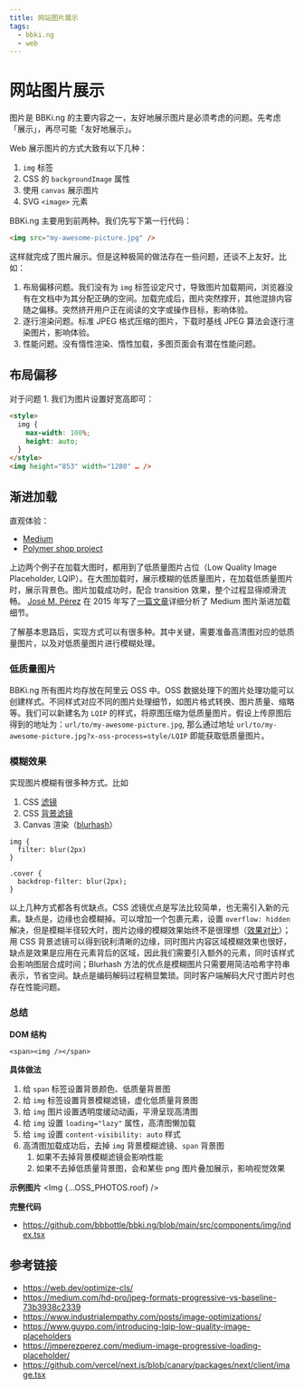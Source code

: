 ```yaml
---
title: 网站图片展示
tags:
  - bbki.ng
  - web
---
```



# 网站图片展示
图片是 BBKi.ng 的主要内容之一，友好地展示图片是必须考虑的问题。先考虑「展示」，再尽可能「友好地展示」。

Web 展示图片的方式大致有以下几种：
1. `img` 标签
2.  CSS 的 `backgroundImage` 属性
3.  使用 `canvas` 展示图片
4.  SVG `<image>` 元素

BBKi.ng 主要用到前两种。我们先写下第一行代码：
```html
<img src="my-awesome-picture.jpg" />
```
这样就完成了图片展示。但是这种极简的做法存在一些问题，还谈不上友好。比如：
1. 布局偏移问题。我们没有为 `img` 标签设定尺寸，导致图片加载期间，浏览器没有在文档中为其分配正确的空间。加载完成后，图片突然撑开，其他混排内容随之偏移。突然挤开用户正在阅读的文字或操作目标，影响体验。
2. 逐行渲染问题。标准 JPEG 格式压缩的图片，下载时基线 JPEG 算法会逐行渲染图片，影响体验。
3. 性能问题。没有惰性渲染、惰性加载，多图页面会有潜在性能问题。
## 布局偏移
对于问题 1. 我们为图片设置好宽高即可：
```html
<style>
  img {
    max-width: 100%;
    height: auto;
  }
</style>
<img height="853" width="1280" … />
```
## 渐进加载
直观体验：
- [Medium](https://medium.com/cucumbertown-magazine/the-beginners-guide-to-composition-in-food-photography-how-to-transform-your-food-photos-from-good-39613ab78bf2)
-  [Polymer shop project](https://shop.polymer-project.org/)

上边两个例子在加载大图时，都用到了低质量图片占位（Low Quality Image Placeholder, LQIP）。在大图加载时，展示模糊的低质量图片，在加载低质量图片时，展示背景色。图片加载成功时，配合 transition 效果，整个过程显得顺滑流畅。
[José M. Pérez](https://jmperezperez.com/about-me/) 在 2015 年写了[一篇文章](https://jmperezperez.com/medium-image-progressive-loading-placeholder/)详细分析了 Medium 图片渐进加载细节。

了解基本思路后，实现方式可以有很多种。其中关键，需要准备高清图对应的低质量图片，以及对低质量图片进行模糊处理。
### 低质量图片
BBKi.ng 所有图片均存放在阿里云 OSS 中。OSS 数据处理下的图片处理功能可以创建样式。不同样式对应不同的图片处理细节，如图片格式转换、图片质量、缩略等。我们可以新建名为 `LQIP` 的样式，将原图压缩为低质量图片。假设上传原图后得到的地址为：`url/to/my-awesome-picture.jpg`, 那么通过地址 `url/to/my-awesome-picture.jpg?x-oss-process=style/LQIP` 即能获取低质量图片。
### 模糊效果
实现图片模糊有很多种方式。比如
1. CSS [滤镜](https://developer.mozilla.org/en-US/docs/Web/CSS/filter)
2. CSS [背景滤镜](https://developer.mozilla.org/en-US/docs/Web/CSS/backdrop)
3. Canvas 渲染（[blurhash](https://blurha.sh/)）

```
img {
  filter: blur(2px)
}

.cover {
  backdrop-filter: blur(2px);
}
```
以上几种方式都各有优缺点。CSS 滤镜优点是写法比较简单，也无需引入新的元素。缺点是，边缘也会模糊掉。可以增加一个包裹元素，设置 `overflow: hidden` 解决，但是模糊半径较大时，图片边缘的模糊效果始终不是很理想（[效果对比](https://codepen.io/z-j-h/pen/ZEJPEWq)）；用 CSS 背景滤镜可以得到锐利清晰的边缘，同时图片内容区域模糊效果也很好，缺点是效果是应用在元素背后的区域，因此我们需要引入额外的元素，同时该样式会影响图层合成时间；Blurhash 方法的优点是模糊图片只需要用简洁哈希字符串表示，节省空间。缺点是编码解码过程稍显繁琐。同时客户端解码大尺寸图片时也存在性能问题。

### 总结
**DOM 结构**
```
<span><img /></span>
```
**具体做法**
1. 给 `span` 标签设置背景颜色、低质量背景图
2. 给 `img` 标签设置背景模糊滤镜，虚化低质量背景图
3. 给 `img` 图片设置透明度缓动动画，平滑呈现高清图
4. 给 `img` 设置 `loading="lazy"` 属性，高清图懒加载
5. 给 `img` 设置 `content-visibility: auto` 样式
6. 高清图加载成功后，去掉 `img` 背景模糊滤镜、`span` 背景图
    1. 如果不去掉背景模糊滤镜会影响性能
    2. 如果不去掉低质量背景图，会和某些 png 图片叠加展示，影响视觉效果

**示例图片**
<Img {...OSS_PHOTOS.roof} />

**完整代码**
- https://github.com/bbbottle/bbki.ng/blob/main/src/components/img/index.tsx

## 参考链接
- https://web.dev/optimize-cls/
- https://medium.com/hd-pro/jpeg-formats-progressive-vs-baseline-73b3938c2339
- https://www.industrialempathy.com/posts/image-optimizations/
- https://www.guypo.com/introducing-lqip-low-quality-image-placeholders
- https://jmperezperez.com/medium-image-progressive-loading-placeholder/
- https://github.com/vercel/next.js/blob/canary/packages/next/client/image.tsx
